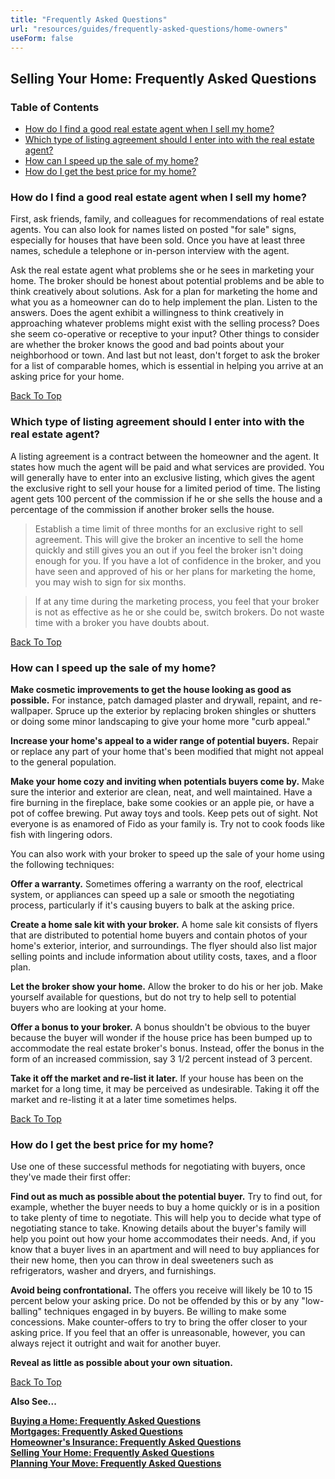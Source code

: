```yaml
---
title: "Frequently Asked Questions"
url: "resources/guides/frequently-asked-questions/home-owners"
useForm: false
---
```



Selling Your Home: Frequently Asked Questions
---------------------------------------------

### Table of Contents

*   [How do I find a good real estate agent when I sell my home?](#1)
*   [Which type of listing agreement should I enter into with the real estate agent?](#2)
*   [How can I speed up the sale of my home?](#3)
*   [How do I get the best price for my home?](#4)

### How do I find a good real estate agent when I sell my home?

First, ask friends, family, and colleagues for recommendations of real estate agents. You can also look for names listed on posted "for sale" signs, especially for houses that have been sold. Once you have at least three names, schedule a telephone or in-person interview with the agent.

Ask the real estate agent what problems she or he sees in marketing your home. The broker should be honest about potential problems and be able to think creatively about solutions. Ask for a plan for marketing the home and what you as a homeowner can do to help implement the plan. Listen to the answers. Does the agent exhibit a willingness to think creatively in approaching whatever problems might exist with the selling process? Does she seem co-operative or receptive to your input? Other things to consider are whether the broker knows the good and bad points about your neighborhood or town. And last but not least, don't forget to ask the broker for a list of comparable homes, which is essential in helping you arrive at an asking price for your home.

[Back To Top](#top)

### Which type of listing agreement should I enter into with the real estate agent?

A listing agreement is a contract between the homeowner and the agent. It states how much the agent will be paid and what services are provided. You will generally have to enter into an exclusive listing, which gives the agent the exclusive right to sell your house for a limited period of time. The listing agent gets 100 percent of the commission if he or she sells the house and a percentage of the commission if another broker sells the house.

> Establish a time limit of three months for an exclusive right to sell agreement. This will give the broker an incentive to sell the home quickly and still gives you an out if you feel the broker isn't doing enough for you. If you have a lot of confidence in the broker, and you have seen and approved of his or her plans for marketing the home, you may wish to sign for six months.

> If at any time during the marketing process, you feel that your broker is not as effective as he or she could be, switch brokers. Do not waste time with a broker you have doubts about.

[Back To Top](#top)

### How can I speed up the sale of my home?

**Make cosmetic improvements to get the house looking as good as possible.** For instance, patch damaged plaster and drywall, repaint, and re-wallpaper. Spruce up the exterior by replacing broken shingles or shutters or doing some minor landscaping to give your home more "curb appeal."

**Increase your home's appeal to a wider range of potential buyers.** Repair or replace any part of your home that's been modified that might not appeal to the general population.

**Make your home cozy and inviting when potentials buyers come by.** Make sure the interior and exterior are clean, neat, and well maintained. Have a fire burning in the fireplace, bake some cookies or an apple pie, or have a pot of coffee brewing. Put away toys and tools. Keep pets out of sight. Not everyone is as enamored of Fido as your family is. Try not to cook foods like fish with lingering odors.

You can also work with your broker to speed up the sale of your home using the following techniques:

**Offer a warranty.** Sometimes offering a warranty on the roof, electrical system, or appliances can speed up a sale or smooth the negotiating process, particularly if it's causing buyers to balk at the asking price.

**Create a home sale kit with your broker.** A home sale kit consists of flyers that are distributed to potential home buyers and contain photos of your home's exterior, interior, and surroundings. The flyer should also list major selling points and include information about utility costs, taxes, and a floor plan.

**Let the broker show your home.** Allow the broker to do his or her job. Make yourself available for questions, but do not try to help sell to potential buyers who are looking at your home.

**Offer a bonus to your broker.** A bonus shouldn't be obvious to the buyer because the buyer will wonder if the house price has been bumped up to accommodate the real estate broker's bonus. Instead, offer the bonus in the form of an increased commission, say 3 1/2 percent instead of 3 percent.

**Take it off the market and re-list it later.** If your house has been on the market for a long time, it may be perceived as undesirable. Taking it off the market and re-listing it at a later time sometimes helps.

[Back To Top](#top)

### How do I get the best price for my home?

Use one of these successful methods for negotiating with buyers, once they've made their first offer:

**Find out as much as possible about the potential buyer.** Try to find out, for example, whether the buyer needs to buy a home quickly or is in a position to take plenty of time to negotiate. This will help you to decide what type of negotiating stance to take. Knowing details about the buyer's family will help you point out how your home accommodates their needs. And, if you know that a buyer lives in an apartment and will need to buy appliances for their new home, then you can throw in deal sweeteners such as refrigerators, washer and dryers, and furnishings.

**Avoid being confrontational.** The offers you receive will likely be 10 to 15 percent below your asking price. Do not be offended by this or by any "low-balling" techniques engaged in by buyers. Be willing to make some concessions. Make counter-offers to try to bring the offer closer to your asking price. If you feel that an offer is unreasonable, however, you can always reject it outright and wait for another buyer.

**Reveal as little as possible about your own situation.**

[Back To Top](#top)

**Also See...**

[**Buying a Home: Frequently Asked Questions**](/resources/guides/frequently-asked-questions/buying-home-faq)  
[**Mortgages: Frequently Asked Questions**](/resources/guides/frequently-asked-questions/mortgages-faq)  
[**Homeowner's Insurance: Frequently Asked Questions**](/resources/guides/frequently-asked-questions/homeowners-insurance-faq)  
[**Selling Your Home: Frequently Asked Questions**](/resources/guides/frequently-asked-questions/selling-home-faq)  
[**Planning Your Move: Frequently Asked Questions**](/resources/guides/frequently-asked-questions/planning-move-faq)  
